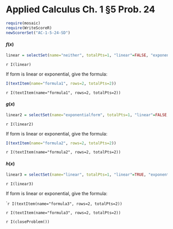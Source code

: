 Applied Calculus Ch. 1 §5 Prob. 24
========================================================
```r
require(mosaic)
require(WriteScoreR)
newScorerSet("AC-1-5-24-SD")
```

#### $f(x)$ 

```r
linear = selectSet(name="neither", totalPts=1, "linear"=FALSE, "exponential"=FALSE, "neither"=TRUE)
```
`r I(linear)`

If form is linear or exponential, give the formula:

```r
I(textItem(name="formula1", rows=2, totalPts=2))
```
`r I(textItem(name="formula1", rows=2, totalPts=2))`

#### $g(x)$
```r
linear2 = selectSet(name="exponentialform", totalPts=1, "linear"=FALSE, "exponential"=TRUE, "neither"=FALSE)
```
`r I(linear2)`

If form is linear or exponential, give the formula:

```r
I(textItem(name="formula2", rows=2, totalPts=2))
```

`r I(textItem(name="formula2", rows=2, totalPts=2))`

#### $h(x)$

```r
linear3 = selectSet(name="linear", totalPts=1, "linear"=TRUE, "exponential"=FALSE, "neither"=FALSE)
```
`r I(linear3)`

If form is linear or exponential, give the formula: 

````r
I(textItem(name="formula3", rows=2, totalPts=2))
```

`r I(textItem(name="formula3", rows=2, totalPts=2))`

`r I(closeProblem())`



